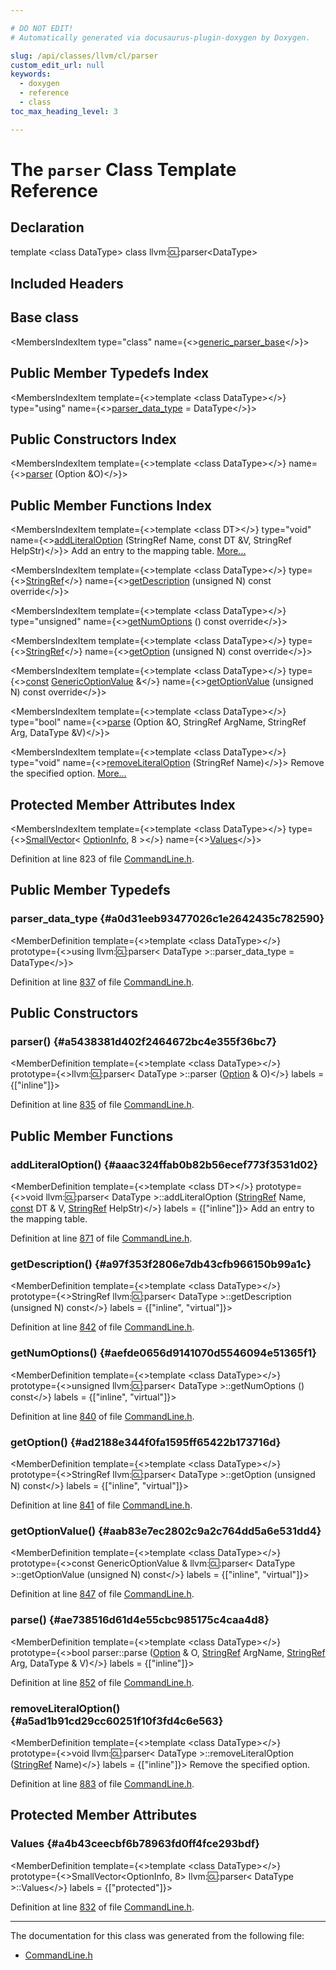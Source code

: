 ```yaml
---

# DO NOT EDIT!
# Automatically generated via docusaurus-plugin-doxygen by Doxygen.

slug: /api/classes/llvm/cl/parser
custom_edit_url: null
keywords:
  - doxygen
  - reference
  - class
toc_max_heading_level: 3

---
```





# The `parser` Class Template Reference

<DoxygenPage pluginConfig={pluginConfig}>



## Declaration

<CodeBlock>template &lt;class DataType&gt;
class llvm::cl::parser&lt;DataType&gt;</CodeBlock>

## Included Headers

<IncludesList>
<IncludesListItem
  filePath="llvm/Support/CommandLine.h"
  permalink="/docs/api/files/include/include/llvm/include/llvm/support/commandline-h"
  isLocal="true" />
</IncludesList>

## Base class

<MembersIndex>

<MembersIndexItem
  type="class"
  name={<><a href="/docs/api/classes/llvm/cl/generic-parser-base">generic&#95;parser&#95;base</a></>}>
</MembersIndexItem>

</MembersIndex>

## Public Member Typedefs Index

<MembersIndex>

<MembersIndexItem
  template={<>template &lt;class DataType&gt;</>}
  type="using"
  name={<><a href="#a0d31eeb93477026c1e2642435c782590">parser&#95;data&#95;type</a> = DataType</>}>
</MembersIndexItem>

</MembersIndex>

## Public Constructors Index

<MembersIndex>

<MembersIndexItem
  template={<>template &lt;class DataType&gt;</>}
  name={<><a href="#a5438381d402f2464672bc4e355f36bc7">parser</a> (Option &amp;O)</>}>
</MembersIndexItem>

</MembersIndex>

## Public Member Functions Index

<MembersIndex>

<MembersIndexItem
  template={<>template &lt;class DT&gt;</>}
  type="void"
  name={<><a href="#aaac324ffab0b82b56ecef773f3531d02">addLiteralOption</a> (StringRef Name, const DT &amp;V, StringRef HelpStr)</>}>
Add an entry to the mapping table. <a href="#aaac324ffab0b82b56ecef773f3531d02">More...</a>
</MembersIndexItem>

<MembersIndexItem
  template={<>template &lt;class DataType&gt;</>}
  type={<><a href="/docs/api/classes/llvm/stringref">StringRef</a></>}
  name={<><a href="#a97f353f2806e7db43cfb966150b99a1c">getDescription</a> (unsigned N) const override</>}>
</MembersIndexItem>

<MembersIndexItem
  template={<>template &lt;class DataType&gt;</>}
  type="unsigned"
  name={<><a href="#aefde0656d9141070d5546094e51365f1">getNumOptions</a> () const override</>}>
</MembersIndexItem>

<MembersIndexItem
  template={<>template &lt;class DataType&gt;</>}
  type={<><a href="/docs/api/classes/llvm/stringref">StringRef</a></>}
  name={<><a href="#ad2188e344f0fa1595ff65422b173716d">getOption</a> (unsigned N) const override</>}>
</MembersIndexItem>

<MembersIndexItem
  template={<>template &lt;class DataType&gt;</>}
  type={<><a href="/docs/api/files/lib/lib/target/lib/target/aarch64/aarch64promoteconstant-cpp/#a90f8350fecae261c25be85d38b451bff">const</a> <a href="/docs/api/structs/llvm/cl/genericoptionvalue">GenericOptionValue</a> &amp;</>}
  name={<><a href="#aab83e7ec2802c9a2c764dd5a6e531dd4">getOptionValue</a> (unsigned N) const override</>}>
</MembersIndexItem>

<MembersIndexItem
  template={<>template &lt;class DataType&gt;</>}
  type="bool"
  name={<><a href="#ae738516d61d4e55cbc985175c4caa4d8">parse</a> (Option &amp;O, StringRef ArgName, StringRef Arg, DataType &amp;V)</>}>
</MembersIndexItem>

<MembersIndexItem
  template={<>template &lt;class DataType&gt;</>}
  type="void"
  name={<><a href="#a5ad1b91cd29cc60251f10f3fd4c6e563">removeLiteralOption</a> (StringRef Name)</>}>
Remove the specified option. <a href="#a5ad1b91cd29cc60251f10f3fd4c6e563">More...</a>
</MembersIndexItem>

</MembersIndex>

## Protected Member Attributes Index

<MembersIndex>

<MembersIndexItem
  template={<>template &lt;class DataType&gt;</>}
  type={<><a href="/docs/api/classes/llvm/smallvector">SmallVector</a>&lt; <a href="/docs/api/classes/llvm/cl/parser/optioninfo">OptionInfo</a>, 8 &gt;</>}
  name={<><a href="#a4b43ceecbf6b78963fd0ff4fce293bdf">Values</a></>}>
</MembersIndexItem>

</MembersIndex>


Definition at line 823 of file <a href="/docs/api/files/include/include/llvm/include/llvm/support/commandline-h">CommandLine.h</a>.

<SectionDefinition>

## Public Member Typedefs

### parser&#95;data&#95;type {#a0d31eeb93477026c1e2642435c782590}

<MemberDefinition
  template={<>template &lt;class DataType&gt;</>}
  prototype={<>using llvm::cl::parser&lt; DataType &gt;::parser&#95;data&#95;type =  DataType</>}>

Definition at line <a href="/docs/api/files/include/include/llvm/include/llvm/support/commandline-h/#l00837">837</a> of file <a href="/docs/api/files/include/include/llvm/include/llvm/support/commandline-h">CommandLine.h</a>.
</MemberDefinition>

</SectionDefinition>

<SectionDefinition>

## Public Constructors

### parser() {#a5438381d402f2464672bc4e355f36bc7}

<MemberDefinition
  template={<>template &lt;class DataType&gt;</>}
  prototype={<>llvm::cl::parser&lt; DataType &gt;::parser (<a href="/docs/api/classes/llvm/cl/option">Option</a> &amp; O)</>}
  labels = {["inline"]}>

Definition at line <a href="/docs/api/files/include/include/llvm/include/llvm/support/commandline-h/#l00835">835</a> of file <a href="/docs/api/files/include/include/llvm/include/llvm/support/commandline-h">CommandLine.h</a>.
</MemberDefinition>

</SectionDefinition>

<SectionDefinition>

## Public Member Functions

### addLiteralOption() {#aaac324ffab0b82b56ecef773f3531d02}

<MemberDefinition
  template={<>template &lt;class DT&gt;</>}
  prototype={<>void llvm::cl::parser&lt; DataType &gt;::addLiteralOption (<a href="/docs/api/classes/llvm/stringref">StringRef</a> Name, <a href="/docs/api/files/lib/lib/target/lib/target/aarch64/aarch64promoteconstant-cpp/#a90f8350fecae261c25be85d38b451bff">const</a> DT &amp; V, <a href="/docs/api/classes/llvm/stringref">StringRef</a> HelpStr)</>}
  labels = {["inline"]}>
Add an entry to the mapping table.

Definition at line <a href="/docs/api/files/include/include/llvm/include/llvm/support/commandline-h/#l00871">871</a> of file <a href="/docs/api/files/include/include/llvm/include/llvm/support/commandline-h">CommandLine.h</a>.
</MemberDefinition>

### getDescription() {#a97f353f2806e7db43cfb966150b99a1c}

<MemberDefinition
  template={<>template &lt;class DataType&gt;</>}
  prototype={<>StringRef llvm::cl::parser&lt; DataType &gt;::getDescription (unsigned N) const</>}
  labels = {["inline", "virtual"]}>

Definition at line <a href="/docs/api/files/include/include/llvm/include/llvm/support/commandline-h/#l00842">842</a> of file <a href="/docs/api/files/include/include/llvm/include/llvm/support/commandline-h">CommandLine.h</a>.
</MemberDefinition>

### getNumOptions() {#aefde0656d9141070d5546094e51365f1}

<MemberDefinition
  template={<>template &lt;class DataType&gt;</>}
  prototype={<>unsigned llvm::cl::parser&lt; DataType &gt;::getNumOptions () const</>}
  labels = {["inline", "virtual"]}>

Definition at line <a href="/docs/api/files/include/include/llvm/include/llvm/support/commandline-h/#l00840">840</a> of file <a href="/docs/api/files/include/include/llvm/include/llvm/support/commandline-h">CommandLine.h</a>.
</MemberDefinition>

### getOption() {#ad2188e344f0fa1595ff65422b173716d}

<MemberDefinition
  template={<>template &lt;class DataType&gt;</>}
  prototype={<>StringRef llvm::cl::parser&lt; DataType &gt;::getOption (unsigned N) const</>}
  labels = {["inline", "virtual"]}>

Definition at line <a href="/docs/api/files/include/include/llvm/include/llvm/support/commandline-h/#l00841">841</a> of file <a href="/docs/api/files/include/include/llvm/include/llvm/support/commandline-h">CommandLine.h</a>.
</MemberDefinition>

### getOptionValue() {#aab83e7ec2802c9a2c764dd5a6e531dd4}

<MemberDefinition
  template={<>template &lt;class DataType&gt;</>}
  prototype={<>const GenericOptionValue &amp; llvm::cl::parser&lt; DataType &gt;::getOptionValue (unsigned N) const</>}
  labels = {["inline", "virtual"]}>

Definition at line <a href="/docs/api/files/include/include/llvm/include/llvm/support/commandline-h/#l00847">847</a> of file <a href="/docs/api/files/include/include/llvm/include/llvm/support/commandline-h">CommandLine.h</a>.
</MemberDefinition>

### parse() {#ae738516d61d4e55cbc985175c4caa4d8}

<MemberDefinition
  template={<>template &lt;class DataType&gt;</>}
  prototype={<>bool parser::parse (<a href="/docs/api/classes/llvm/cl/option">Option</a> &amp; O, <a href="/docs/api/classes/llvm/stringref">StringRef</a> ArgName, <a href="/docs/api/classes/llvm/stringref">StringRef</a> Arg, DataType &amp; V)</>}
  labels = {["inline"]}>

Definition at line <a href="/docs/api/files/include/include/llvm/include/llvm/support/commandline-h/#l00852">852</a> of file <a href="/docs/api/files/include/include/llvm/include/llvm/support/commandline-h">CommandLine.h</a>.
</MemberDefinition>

### removeLiteralOption() {#a5ad1b91cd29cc60251f10f3fd4c6e563}

<MemberDefinition
  template={<>template &lt;class DataType&gt;</>}
  prototype={<>void llvm::cl::parser&lt; DataType &gt;::removeLiteralOption (<a href="/docs/api/classes/llvm/stringref">StringRef</a> Name)</>}
  labels = {["inline"]}>
Remove the specified option.

Definition at line <a href="/docs/api/files/include/include/llvm/include/llvm/support/commandline-h/#l00883">883</a> of file <a href="/docs/api/files/include/include/llvm/include/llvm/support/commandline-h">CommandLine.h</a>.
</MemberDefinition>

</SectionDefinition>

<SectionDefinition>

## Protected Member Attributes

### Values {#a4b43ceecbf6b78963fd0ff4fce293bdf}

<MemberDefinition
  template={<>template &lt;class DataType&gt;</>}
  prototype={<>SmallVector&lt;OptionInfo, 8&gt; llvm::cl::parser&lt; DataType &gt;::Values</>}
  labels = {["protected"]}>

Definition at line <a href="/docs/api/files/include/include/llvm/include/llvm/support/commandline-h/#l00832">832</a> of file <a href="/docs/api/files/include/include/llvm/include/llvm/support/commandline-h">CommandLine.h</a>.
</MemberDefinition>

</SectionDefinition>

<hr/>

The documentation for this class was generated from the following file:

<ul>
<li><a href="/docs/api/files/include/include/llvm/include/llvm/support/commandline-h">CommandLine.h</a></li>
</ul>

</DoxygenPage>
